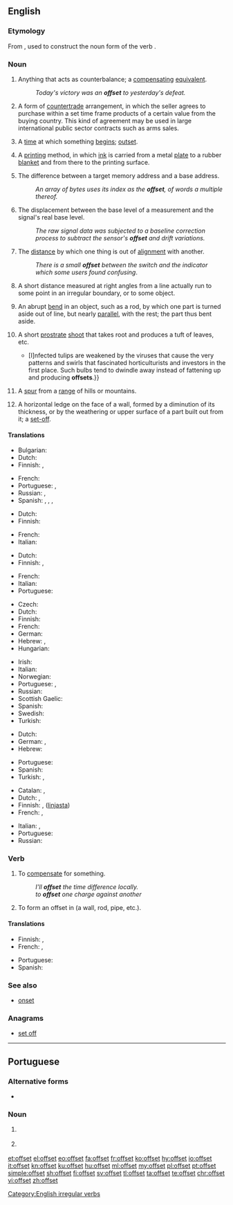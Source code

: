 ==English==

===Etymology===
From {{prefix|off|set|lang=en}}, used to construct the noun form of the verb {{m|en|set off|to set off}}.

===Noun===
{{en-noun}}

# {{anchor|1}} Anything that acts as counterbalance; a [[compensating]] [[equivalent]].
#: ''Today's victory was an '''offset''' to yesterday's defeat.''
# {{anchor|2}} {{label|en|international trade}} A form of [[countertrade]] arrangement, in which the seller agrees to purchase within a set time frame products of a certain value from the buying country. This kind of agreement may be used in large international public sector contracts such as arms sales.
# {{anchor|3}} {{label|en|obsolete|c. 1555}} A [[time]] at which something [[begin]]s; [[outset]].
# {{anchor|4}} A [[printing]] method, in which [[ink]] is carried from a metal [[plate]] to a rubber [[blanket]] and from there to the printing surface.
# {{anchor|5}} {{label|en|programming}} The difference between a target memory address and a base address.
#: ''An array of bytes uses its index as the '''offset''', of words a multiple thereof.''
# {{label|en|signal analysis}} The displacement between the base level of a measurement and the signal's real base level.
#: ''The raw signal data was subjected to a baseline correction process to subtract the sensor's '''offset''' and drift variations.''
# {{anchor|6}} The [[distance]] by which one thing is out of [[alignment]] with another.
#: ''There is a small '''offset''' between the switch and the indicator which some users found confusing''.
# {{label|en|surveying}} A short distance measured at right angles from a line actually run to some point in an irregular boundary, or to some object.
# An abrupt [[bend]] in an object, such as a rod, by which one part is turned aside out of line, but nearly [[parallel]], with the rest; the part thus bent aside.
# {{label|en|botany}} A short [[prostrate]] [[shoot]] that takes root and produces a tuft of leaves, etc.
#* {{quote-news|author=Charles Quest-Ritson|title=The Dutch garden where tulip bulbs live forever: Hortus Bulborum, a volunteer-run Dutch garden, is dedicated to conserving historic varieties before they vanish for good &#91;print version: Inspired by a living bulb archive, 27 September 2014, p.&nbsp;G5&#93;|url=http://www.telegraph.co.uk/gardening/gardenstovisit/11121226/The-Dutch-garden-where-tulip-bulbs-live-forever.html|work={{w|The Daily Telegraph}} (Gardening)|date=26 September 2014|passage={{...}} [I]nfected tulips are weakened by the viruses that cause the very patterns and swirls that fascinated horticulturists and investors in the first place. Such bulbs tend to dwindle away instead of fattening up and producing '''offsets'''.}}
# A [[spur]] from a [[range]] of hills or mountains.
# {{label|en|architecture}} A horizontal ledge on the face of a wall, formed by a diminution of its thickness, or by the weathering or upper surface of a part built out from it; a [[set-off]].

====Translations====
{{trans-top|compensating equivalent}}
* Bulgarian: {{t+|bg|обезщетение|sc=Cyrl}}
* Dutch: {{t+|nl|compensatie}}
* Finnish: {{t+|fi|hyvitys}}, {{t+|fi|kompensaatio}}
{{trans-mid}}
* French: {{t+|fr|compensation|f}}
* Portuguese: {{t+|pt|compensação|f}}, {{t+|pt|contrapartida|f}}
* Russian: {{t+|ru|компенса́ция|f}}, {{t+|ru|возмеще́ние|n}}
* Spanish: {{t+|es|ajuste}}, {{t+|es|descuento}}, {{t+|es|compensación}}, {{t+|es|reducción}}
{{trans-bottom}}

{{trans-top|countertrade arrangement}}
* Dutch: {{t+|nl|tegenpartij}}
* Finnish: {{t|fi|kompensaatiokauppa}}
{{trans-mid}}
* French: {{t+|fr|contrepartie|f}}
* Italian: {{t+|it|contropartita|f}}
{{trans-bottom}}

{{trans-top|time at which something begins}}
* Dutch: {{t+|nl|begin}}
* Finnish: {{t+|fi|alku}}, {{t+|fi|aloitus}}
{{trans-mid}}
* French: {{t+|fr|début|m}}
* Italian: {{t+|it|inizio|m}}
* Portuguese: {{t+|pt|início|m}}
{{trans-bottom}}

{{trans-top|offset printing}}
* Czech: {{t|cs|ofset|m}}
* Dutch: {{t|nl|offsetdruk}}
* Finnish: {{t+|fi|offsetpaino}}
* French: {{t|fr|impression en offset|f}}
* German: {{t+|de|Offsetdruck|m}}
* Hebrew: {{t|he|אופסט|tr=offset}}, {{t|he|הדפסת פסט}}
* Hungarian: {{t+|hu|ofszet}}
{{trans-mid}}
* Irish: {{t|ga|seach-chur|m}}
* Italian: {{t|it|stampa in offset|f}}
* Norwegian: {{t|no|offsettrykk|n}}
* Portuguese: {{t+|pt|offset|m}}, {{t|pt|ofsete|m}}
* Russian: {{t+|ru|офсе́тная печа́ть}}
* Scottish Gaelic: {{t|gd|leac-sgrìobhadh|m}}
* Spanish: {{t|es|impresión Offset}}
* Swedish: {{t|sv|offsettryck|n}}
* Turkish: {{t+|tr|ofset}}
{{trans-bottom}}

{{trans-top|difference in memory addresses}}
* Dutch: {{t|nl|offset}}
* German: {{t|de|Adressabstand|m}}, {{t|de|Offset|n}}
* Hebrew: {{t+|he|היסט|tr=hesset}}
{{trans-mid}}
* Portuguese: {{t+|pt|offset|m}}
* Spanish: {{t+|es|desplazamiento}}
* Turkish: {{qualifier|comp.}} {{t+|tr|öteleme}}, {{qualifier|comp.}} {{t+|tr|uzaklık}}
{{trans-bottom}}

{{trans-top|distance by which one thing is out of alignment with another}}
* Catalan: {{t|ca|decalatge|m}}, {{t|ca|decalatges|m-p}}
* Dutch: {{t+|nl|sprong}}, {{t|nl|verspringing}}
* Finnish: {{t|fi|siirros}}, {{t|fi|poikkeama}} ([[linja|linjasta]])
* French: {{t+|fr|décalage|m}}, {{t+|fr|décalages|m-p}}
{{trans-mid}}
* Italian: {{t+|it|discrepanza|f}}, {{t+|it|discrepanze|p}}
* Portuguese: {{t|pt|desalinhamento|m}}
* Russian: {{t+|ru|отступ}}
{{trans-bottom}}

{{checktrans-top}}
{{trans-bottom}}

===Verb===
{{en-verb|offsets|offsetting|offset|past2=offsetted}}

# To [[compensate]] for something.
#: ''I'll '''offset''' the time difference locally.''
#: ''to '''offset''' one charge against another''
# To form an offset in (a wall, rod, pipe, etc.).

====Translations====
{{trans-top|to compensate for something}}
* Finnish: {{t+|fi|kompensoida}}, {{t+|fi|korvata}}
* French: {{t+|fr|compenser}}, {{t+|fr|contrebalancer}}
{{trans-mid}}
* Portuguese: {{t+|pt|compensar}}
* Spanish: {{t+|es|compensar}}
{{trans-bottom}}

===See also===
* [[onset]]

===Anagrams===
* [[set off#English|set off]]

[[Category:English irregular verbs]]

----

==Portuguese==

===Alternative forms===
* {{l|pt|ofsete}}

===Noun===
{{pt-noun|m|s}}

# {{lb|pt|programming}} {{l|en|offset}} {{gloss|byte difference between memory addresses}}
# {{lb|pt|printing}} {{l|en|offset}} {{gloss|a printing method}}

[[et:offset]]
[[el:offset]]
[[eo:offset]]
[[fa:offset]]
[[fr:offset]]
[[ko:offset]]
[[hy:offset]]
[[io:offset]]
[[it:offset]]
[[kn:offset]]
[[ku:offset]]
[[hu:offset]]
[[ml:offset]]
[[my:offset]]
[[pl:offset]]
[[pt:offset]]
[[simple:offset]]
[[sh:offset]]
[[fi:offset]]
[[sv:offset]]
[[tl:offset]]
[[ta:offset]]
[[te:offset]]
[[chr:offset]]
[[vi:offset]]
[[zh:offset]]
